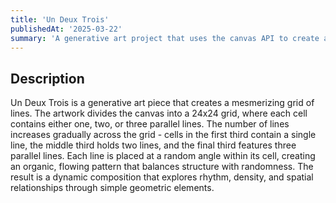 ```yaml
---
title: 'Un Deux Trois'
publishedAt: '2025-03-22'
summary: 'A generative art project that uses the canvas API to create a grid of lines.'
---
```


<Canvas id="example01" />
<Script>
{`
const canvas = document.getElementById('example01')
if (canvas?.getContext) {
    const ctx = canvas.getContext('2d')
    ctx.fillStyle = 'orange'
    ctx.fillRect(10, 10, 150, 75)
    ctx.fillStyle = 'black'
    ctx.font = '16px sans-serif'
    ctx.fillText('Hello Canvas', 20, 60)
}
`}
</Script>

## Description

Un Deux Trois is a generative art piece that creates a mesmerizing grid of lines. The artwork divides the canvas into a 24x24 grid, where each cell contains either one, two, or three parallel lines. The number of lines increases gradually across the grid - cells in the first third contain a single line, the middle third holds two lines, and the final third features three parallel lines. Each line is placed at a random angle within its cell, creating an organic, flowing pattern that balances structure with randomness. The result is a dynamic composition that explores rhythm, density, and spatial relationships through simple geometric elements.

```js
const canvas = document.getElementById('example01')
if (canvas?.getContext) {
    const ctx = canvas.getContext('2d')
    ctx.fillStyle = 'orange'
    ctx.fillRect(10, 10, 150, 75)
    ctx.fillStyle = 'black'
    ctx.font = '16px sans-serif'
    ctx.fillText('Hello Canvas', 20, 60)
}
```
